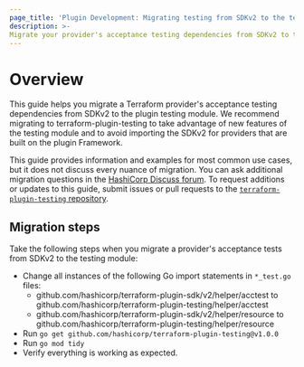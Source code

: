 ```yaml
---
page_title: 'Plugin Development: Migrating testing from SDKv2 to the testing module'
description: >-
Migrate your provider's acceptance testing dependencies from SDKv2 to the testing module.
---
```


# Overview

This guide helps you migrate a Terraform provider's acceptance testing dependencies from SDKv2 to the plugin testing module. We recommend migrating to terraform-plugin-testing to take advantage of new features of the testing module and to avoid importing the SDKv2 for providers that are built on the plugin Framework.

This guide provides information and examples for most common use cases, but it does not discuss every nuance of migration. You can ask additional migration questions in the [HashiCorp Discuss forum](https://discuss.hashicorp.com/c/terraform-providers/tf-plugin-sdk/43). To request additions or updates to this guide, submit issues or pull requests to the [`terraform-plugin-testing` repository](https://github.com/hashicorp/terraform-plugin-testing).


## Migration steps

Take the following steps when you migrate a provider's acceptance tests from SDKv2 to the testing module:

- Change all instances of the following Go import statements in `*_test.go` files:
    - github.com/hashicorp/terraform-plugin-sdk/v2/helper/acctest to github.com/hashicorp/terraform-plugin-testing/helper/acctest
    - github.com/hashicorp/terraform-plugin-sdk/v2/helper/resource to github.com/hashicorp/terraform-plugin-testing/helper/resource
- Run `go get github.com/hashicorp/terraform-plugin-testing@v1.0.0`
- Run `go mod tidy`
- Verify everything is working as expected.

